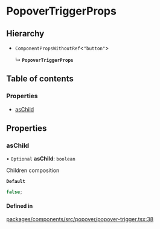 # PopoverTriggerProps

## Hierarchy

- `ComponentPropsWithoutRef`\<`"button"`\>

  ↳ **`PopoverTriggerProps`**

## Table of contents

### Properties

- [asChild](PopoverTriggerProps.md#aschild)

## Properties

### asChild

• `Optional` **asChild**: `boolean`

Children composition

**`Default`**

```ts
false;
```

#### Defined in

[packages/components/src/popover/popover-trigger.tsx:38](https://github.com/vtex/shoreline/blob/9b5214c2f/packages/components/src/popover/popover-trigger.tsx#L38)
